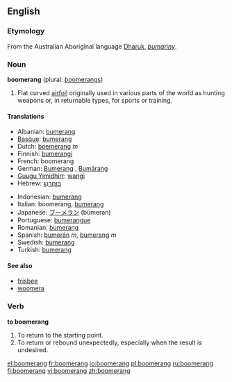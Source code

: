 ==English==

===Etymology===
From the Australian Aboriginal language [[Dharuk]], ''[[bumariny]]''.

===Noun===
'''boomerang''' (plural: [[boomerangs]])
#Flat curved [[airfoil]] originally used in various parts of the world as hunting weapons or, in returnable types, for sports or training.

====Translations====
{{top}}
*Albanian: [[bumerang]]
*[[Basque]]: [[bumerang]]
*Dutch: [[boemerang]] ''m''
*Finnish: [[bumerangi]]
*French: boomerang
*German: [[Bumerang]] {{m}}, [[Bumärang]] {{m}}
*[[Guugu Yimidhirr]]: [[wangi]]
*Hebrew: [[בומרנג|בּוּמֶרַנְג]]
{{mid}}
*Indonesian: [[bumerang]]
*Italian: boomerang, [[bumerang]]
*Japanese: [[ブーメラン]] (būmeran)
*Portuguese: [[bumerangue]]
*Romanian: [[bumerang]]
*Spanish: [[bumerán]] ''m'', [[bumerang]] ''m''
*Swedish: [[bumerang]]
*Turkish: [[bumerang]]
{{bottom}}

====See also====
*[[frisbee]]<!-- both can refer to spinning flying toys -->
*[[woomera]]<!-- both refer to weapons used by Australian aborigines whose names derived from Australian aboriginal languages -->

===Verb===
'''to boomerang'''
#To return to the starting point.
#To return or rebound unexpectedly, especially when the result is undesired.

[[el:boomerang]]
[[fr:boomerang]]
[[io:boomerang]]
[[pl:boomerang]]
[[ru:boomerang]]
[[fi:boomerang]]
[[vi:boomerang]]
[[zh:boomerang]]